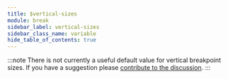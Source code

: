 ```yaml
---
title: $vertical-sizes
module: break
sidebar_label: vertical-sizes
sidebar_class_name: variable
hide_table_of_contents: true
---
```


<DocPage fieldName="vertical-sizes" fieldType="variable" spec={Spec} />

:::note
There is not currently a useful default value for vertical breakpoint sizes. If you have a suggestion please [contribute to the discussion](https://github.com/roydukkey/sass-fairy/issues/1).
:::
